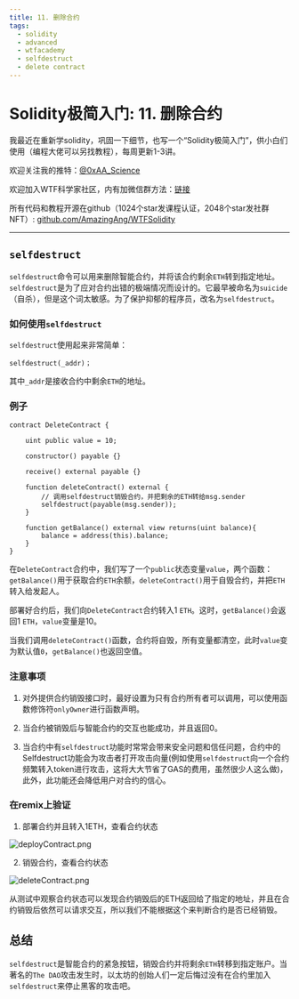 ```yaml
---
title: 11. 删除合约
tags:
  - solidity
  - advanced
  - wtfacademy
  - selfdestruct
  - delete contract
---
```


# Solidity极简入门: 11. 删除合约
<QuizProgress lessonId={SOLIDITY_ADVANCED_LESSON_ID_11} />

我最近在重新学solidity，巩固一下细节，也写一个“Solidity极简入门”，供小白们使用（编程大佬可以另找教程），每周更新1-3讲。

欢迎关注我的推特：[@0xAA_Science](https://twitter.com/0xAA_Science)

欢迎加入WTF科学家社区，内有加微信群方法：[链接](https://discord.gg/5akcruXrsk)

所有代码和教程开源在github（1024个star发课程认证，2048个star发社群NFT）: [github.com/AmazingAng/WTFSolidity](https://github.com/AmazingAng/WTFSolidity)

-----

## `selfdestruct`

`selfdestruct`命令可以用来删除智能合约，并将该合约剩余`ETH`转到指定地址。`selfdestruct`是为了应对合约出错的极端情况而设计的。它最早被命名为`suicide`（自杀），但是这个词太敏感。为了保护抑郁的程序员，改名为`selfdestruct`。

### 如何使用`selfdestruct`
`selfdestruct`使用起来非常简单：
```solidity
selfdestruct(_addr)；
```
其中`_addr`是接收合约中剩余`ETH`的地址。

### 例子
```solidity
contract DeleteContract {

    uint public value = 10;

    constructor() payable {}

    receive() external payable {}

    function deleteContract() external {
        // 调用selfdestruct销毁合约，并把剩余的ETH转给msg.sender
        selfdestruct(payable(msg.sender));
    }

    function getBalance() external view returns(uint balance){
        balance = address(this).balance;
    }
}
```
在`DeleteContract`合约中，我们写了一个`public`状态变量`value`，两个函数：`getBalance()`用于获取合约`ETH`余额，`deleteContract()`用于自毁合约，并把`ETH`转入给发起人。

部署好合约后，我们向`DeleteContract`合约转入1 `ETH`。这时，`getBalance()`会返回1 `ETH`，`value`变量是10。

当我们调用`deleteContract()`函数，合约将自毁，所有变量都清空，此时`value`变为默认值`0`，`getBalance()`也返回空值。

### 注意事项
1. 对外提供合约销毁接口时，最好设置为只有合约所有者可以调用，可以使用函数修饰符`onlyOwner`进行函数声明。

2. 当合约被销毁后与智能合约的交互也能成功，并且返回0。

3. 当合约中有`selfdestruct`功能时常常会带来安全问题和信任问题，合约中的Selfdestruct功能会为攻击者打开攻击向量(例如使用`selfdestruct`向一个合约频繁转入token进行攻击，这将大大节省了GAS的费用，虽然很少人这么做)，此外，此功能还会降低用户对合约的信心。

###  在remix上验证
1. 部署合约并且转入1ETH，查看合约状态

![deployContract.png](./img/26-2.png)

2. 销毁合约，查看合约状态

![deleteContract.png](./img/26-1.png)

从测试中观察合约状态可以发现合约销毁后的ETH返回给了指定的地址，并且在合约销毁后依然可以请求交互，所以我们不能根据这个来判断合约是否已经销毁。


## 总结

`selfdestruct`是智能合约的紧急按钮，销毁合约并将剩余`ETH`转移到指定账户。当著名的`The DAO`攻击发生时，以太坊的创始人们一定后悔过没有在合约里加入`selfdestruct`来停止黑客的攻击吧。

<QuizForm lessonId={SOLIDITY_ADVANCED_LESSON_ID_11} />